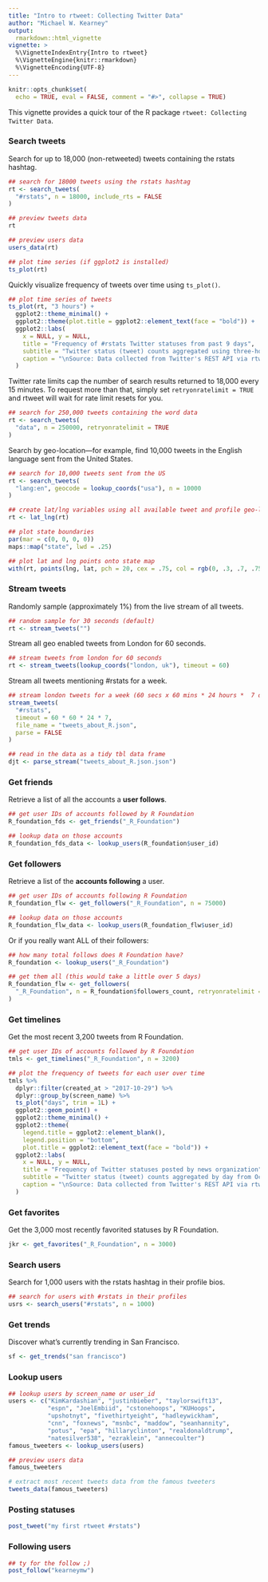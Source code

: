 ```yaml
---
title: "Intro to rtweet: Collecting Twitter Data"
author: "Michael W. Kearney"
output:
  rmarkdown::html_vignette
vignette: >
  %\VignetteIndexEntry{Intro to rtweet}
  %\VignetteEngine{knitr::rmarkdown}
  %\VignetteEncoding{UTF-8}
---
```


```r
knitr::opts_chunk$set(
  echo = TRUE, eval = FALSE, comment = "#>", collapse = TRUE)
```

This vignette provides a quick tour of the R package `rtweet: Collecting Twitter Data`.

### Search tweets

Search for up to 18,000 (non-retweeted) tweets containing the rstats hashtag.
```r
## search for 18000 tweets using the rstats hashtag
rt <- search_tweets(
  "#rstats", n = 18000, include_rts = FALSE
)

## preview tweets data
rt

## preview users data
users_data(rt)

## plot time series (if ggplot2 is installed)
ts_plot(rt)
```


Quickly visualize frequency of tweets over time using `ts_plot()`.
```r
## plot time series of tweets
ts_plot(rt, "3 hours") +
  ggplot2::theme_minimal() +
  ggplot2::theme(plot.title = ggplot2::element_text(face = "bold")) +
  ggplot2::labs(
    x = NULL, y = NULL,
    title = "Frequency of #rstats Twitter statuses from past 9 days",
    subtitle = "Twitter status (tweet) counts aggregated using three-hour intervals",
    caption = "\nSource: Data collected from Twitter's REST API via rtweet"
  )
```

Twitter rate limits cap the number of search results returned to
18,000 every 15 minutes. To request more than that, simply set
`retryonratelimit = TRUE` and rtweet will wait for rate limit
resets for you.
```r
## search for 250,000 tweets containing the word data
rt <- search_tweets(
  "data", n = 250000, retryonratelimit = TRUE
)
```

Search by geo-location---for example, find 10,000 tweets in the English
language sent from the United States.
```r
## search for 10,000 tweets sent from the US
rt <- search_tweets(
  "lang:en", geocode = lookup_coords("usa"), n = 10000
)

## create lat/lng variables using all available tweet and profile geo-location data
rt <- lat_lng(rt)

## plot state boundaries
par(mar = c(0, 0, 0, 0))
maps::map("state", lwd = .25)

## plot lat and lng points onto state map
with(rt, points(lng, lat, pch = 20, cex = .75, col = rgb(0, .3, .7, .75)))
```

### Stream tweets

Randomly sample (approximately 1%) from the live stream of all tweets.
```r
## random sample for 30 seconds (default)
rt <- stream_tweets("")
```

Stream all geo enabled tweets from London for 60 seconds.
```r
## stream tweets from london for 60 seconds
rt <- stream_tweets(lookup_coords("london, uk"), timeout = 60)
```

Stream all tweets mentioning #rstats for a week.
```r
## stream london tweets for a week (60 secs x 60 mins * 24 hours *  7 days)
stream_tweets(
  "#rstats",
  timeout = 60 * 60 * 24 * 7,
  file_name = "tweets_about_R.json",
  parse = FALSE
)

## read in the data as a tidy tbl data frame
djt <- parse_stream("tweets_about_R.json.json")
```

### Get friends

Retrieve a list of all the accounts a **user follows**.
```r
## get user IDs of accounts followed by R Foundation
R_foundation_fds <- get_friends("_R_Foundation")

## lookup data on those accounts
R_foundation_fds_data <- lookup_users(R_foundation$user_id)
```

### Get followers

Retrieve a list of the **accounts following** a user.
```r
## get user IDs of accounts following R Foundation
R_foundation_flw <- get_followers("_R_Foundation", n = 75000)

## lookup data on those accounts
R_foundation_flw_data <- lookup_users(R_foundation_flw$user_id)
```

Or if you really want ALL of their followers:
```r
## how many total follows does R Foundation have?
R_foundation <- lookup_users("_R_Foundation")

## get them all (this would take a little over 5 days)
R_foundation_flw <- get_followers(
  "_R_Foundation", n = R_foundation$followers_count, retryonratelimit = TRUE
)
```

### Get timelines

Get the most recent 3,200 tweets from R Foundation.
```r
## get user IDs of accounts followed by R Foundation
tmls <- get_timelines("_R_Foundation", n = 3200)

## plot the frequency of tweets for each user over time
tmls %>%
  dplyr::filter(created_at > "2017-10-29") %>%
  dplyr::group_by(screen_name) %>%
  ts_plot("days", trim = 1L) +
  ggplot2::geom_point() +
  ggplot2::theme_minimal() +
  ggplot2::theme(
    legend.title = ggplot2::element_blank(),
    legend.position = "bottom",
    plot.title = ggplot2::element_text(face = "bold")) +
  ggplot2::labs(
    x = NULL, y = NULL,
    title = "Frequency of Twitter statuses posted by news organization",
    subtitle = "Twitter status (tweet) counts aggregated by day from October/November 2017",
    caption = "\nSource: Data collected from Twitter's REST API via rtweet"
  )
```

### Get favorites

Get the 3,000 most recently favorited statuses by R Foundation.
```r
jkr <- get_favorites("_R_Foundation", n = 3000)
```

### Search users

Search for 1,000 users with the rstats hashtag in their profile bios.
```r
## search for users with #rstats in their profiles
usrs <- search_users("#rstats", n = 1000)
```

### Get trends

Discover what's currently trending in San Francisco.
```r
sf <- get_trends("san francisco")
```

### Lookup users

```r
## lookup users by screen_name or user_id
users <- c("KimKardashian", "justinbieber", "taylorswift13",
           "espn", "JoelEmbiid", "cstonehoops", "KUHoops",
           "upshotnyt", "fivethirtyeight", "hadleywickham",
           "cnn", "foxnews", "msnbc", "maddow", "seanhannity",
           "potus", "epa", "hillaryclinton", "realdonaldtrump",
           "natesilver538", "ezraklein", "annecoulter")
famous_tweeters <- lookup_users(users)

## preview users data
famous_tweeters

# extract most recent tweets data from the famous tweeters
tweets_data(famous_tweeters)
```


### Posting statuses

```r
post_tweet("my first rtweet #rstats")
```

### Following users

```r
## ty for the follow ;)
post_follow("kearneymw")
```
